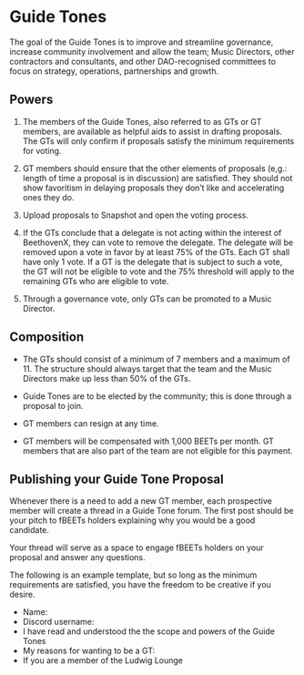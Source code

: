 # Guide Tones

The goal of the Guide Tones is to improve and streamline governance, increase community involvement and allow the team; Music Directors, other contractors and consultants, and other DAO-recognised committees to focus on strategy, operations, partnerships and growth.

## Powers
1. The members of the Guide Tones, also referred to as GTs or GT members, are available as helpful aids to assist in drafting proposals. The GTs will only confirm if proposals satisfy the minimum requirements for voting.

2. GT members should ensure that the other elements of proposals (e,g.: length of time a proposal is in discussion) are satisfied. They should not show favoritism in delaying proposals they don’t like and accelerating ones they do.

3. Upload proposals to Snapshot and open the voting process.

4. If the GTs conclude that a delegate is not acting within the interest of BeethovenX, they can vote to remove the delegate. The delegate will be removed upon a vote in favor by at least 75% of the GTs. Each GT shall have only 1 vote. If a GT is the delegate that is subject to such a vote, the GT will not be eligible to vote and the 75% threshold will apply to the remaining GTs who are eligible to vote.

5. Through a governance vote, only GTs can be promoted to a Music Director.

## Composition
- The GTs should consist of a minimum of 7 members and a maximum of 11. The structure should always target that the team and the Music Directors make up less than 50% of the GTs.

- Guide Tones are to be elected by the community; this is done through a proposal to join.

- GT members can resign at any time.

- GT members will be compensated with 1,000 BEETs per month. GT members that are also part of the team are not eligible for this payment.

## Publishing your Guide Tone Proposal
Whenever there is a need to add a new GT member, each prospective member will create a thread in a Guide Tone forum. The first post should be your pitch to fBEETs holders explaining why you would be a good candidate. 

Your thread will serve as a space to engage fBEETs holders on your proposal and answer any questions.

The following is an example template, but so long as the minimum requirements are satisfied, you have the freedom to be creative if you desire.

- Name:
- Discord username:
- I have read and understood the the scope and powers of the Guide Tones
- My reasons for wanting to be a GT:
- If you are a member of the Ludwig Lounge
